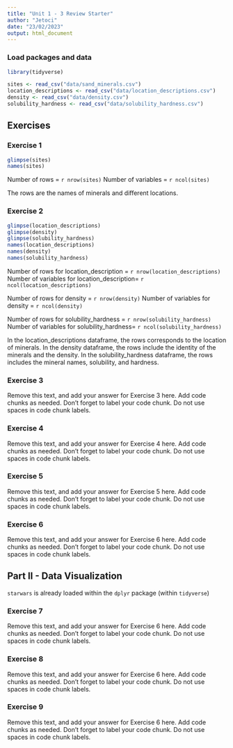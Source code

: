 ```yaml
---
title: "Unit 1 - 3 Review Starter"
author: "Jetoci"
date: "23/02/2023"
output: html_document
---
```


### Load packages and data

```r
library(tidyverse) 
```

```r
sites <- read_csv("data/sand_minerals.csv")
location_descriptions <- read_csv("data/location_descriptions.csv")
density <- read_csv("data/density.csv")
solubility_hardness <- read_csv("data/solubility_hardness.csv")
```

## Exercises

### Exercise 1

```r
glimpse(sites)
names(sites)
```

Number of rows = `r nrow(sites)`
Number of variables = `r ncol(sites)`

The rows are the names of minerals and different locations. 

### Exercise 2

```r
glimpse(location_descriptions)
glimpse(density)
glimpse(solubility_hardness)
names(location_descriptions)
names(density)
names(solubility_hardness)
```
Number of rows for location_description = `r nrow(location_descriptions)`
Number of variables for location_description= `r ncol(location_descriptions)`

Number of rows for density = `r nrow(density)`
Number of variables for density = `r ncol(density)`

Number of rows for solubility_hardness = `r nrow(solubility_hardness)`
Number of variables for solubility_hardness= `r ncol(solubility_hardness)`

In the location_descriptions dataframe, the rows corresponds to the location of minerals. In the density dataframe, the rows include the identity of the minerals and the density. In the solubility_hardness dataframe, the rows includes the mineral names, solubility, and hardness.

### Exercise 3

Remove this text, and add your answer for Exercise 3 here.
Add code chunks as needed.
Don't forget to label your code chunk.
Do not use spaces in code chunk labels.

### Exercise 4

Remove this text, and add your answer for Exercise 4 here.
Add code chunks as needed.
Don't forget to label your code chunk.
Do not use spaces in code chunk labels.

### Exercise 5

Remove this text, and add your answer for Exercise 5 here.
Add code chunks as needed.
Don't forget to label your code chunk.
Do not use spaces in code chunk labels.

### Exercise 6

Remove this text, and add your answer for Exercise 6 here.
Add code chunks as needed.
Don't forget to label your code chunk.
Do not use spaces in code chunk labels.

## Part II - Data Visualization

`starwars` is already loaded within the `dplyr` package (within `tidyverse`)

### Exercise 7

Remove this text, and add your answer for Exercise 6 here.
Add code chunks as needed.
Don't forget to label your code chunk.
Do not use spaces in code chunk labels.

### Exercise 8

Remove this text, and add your answer for Exercise 6 here.
Add code chunks as needed.
Don't forget to label your code chunk.
Do not use spaces in code chunk labels.

### Exercise 9

Remove this text, and add your answer for Exercise 6 here.
Add code chunks as needed.
Don't forget to label your code chunk.
Do not use spaces in code chunk labels.
